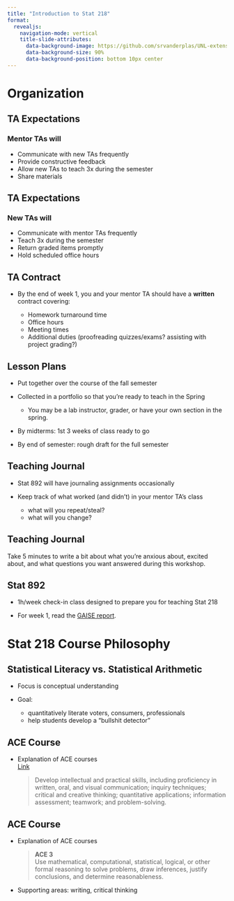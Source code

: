 ```yaml
---
title: "Introduction to Stat 218"
format: 
  revealjs:
    navigation-mode: vertical
    title-slide-attributes:
      data-background-image: https://github.com/srvanderplas/UNL-extension-APL/blob/main/image/SimulationTheoryCartoon.png?raw=true
      data-background-size: 90%
      data-background-position: bottom 10px center
---
```



# Organization

## TA Expectations

### Mentor TAs will

- Communicate with new TAs frequently
- Provide constructive feedback
- Allow new TAs to teach 3x during the semester
- Share materials



## TA Expectations
### New TAs will

- Communicate with mentor TAs frequently
- Teach 3x during the semester
- Return graded items promptly
- Hold scheduled office hours

## TA Contract

- By the end of week 1, you and your mentor TA should have a **written** contract covering:

  - Homework turnaround time
  - Office hours
  - Meeting times
  - Additional duties (proofreading quizzes/exams? assisting with project grading?)

## Lesson Plans

- Put together over the course of the fall semester

- Collected in a portfolio so that you're ready to teach in the Spring
    - You may be a lab instructor, grader, or have your own section in the spring.

- By midterms: 1st 3 weeks of class ready to go

- By end of semester: rough draft for the full semester

## Teaching Journal

- Stat 892 will have journaling assignments occasionally

- Keep track of what worked (and didn't) in your mentor TA's class
    - what will you repeat/steal?
    - what will you change?
    

## Teaching Journal

Take 5 minutes to write a bit about what you're anxious about, excited about, and what questions you want answered during this workshop.

## Stat 892

- 1h/week check-in class designed to prepare you for teaching Stat 218

- For week 1, read the [GAISE report](https://www.amstat.org/docs/default-source/amstat-documents/gaisecollege_full.pdf).



# Stat 218 Course Philosophy

## Statistical Literacy vs. Statistical Arithmetic

- Focus is conceptual understanding

- Goal: 
    - quantitatively literate voters, consumers, professionals
    - help students develop a "bullshit detector" 

## ACE Course

- Explanation of ACE courses    
    [Link](https://ace.unl.edu/courses)
  
  > Develop intellectual and practical skills, including proficiency in written, oral, and visual communication; inquiry techniques; critical and creative thinking; quantitative applications; information assessment; teamwork; and problem-solving.

## ACE Course

- Explanation of ACE courses   

  > **ACE 3**    
Use mathematical, computational, statistical, logical, or other formal reasoning to solve problems, draw inferences, justify conclusions,  and determine reasonableness.

- Supporting areas: writing, critical thinking

